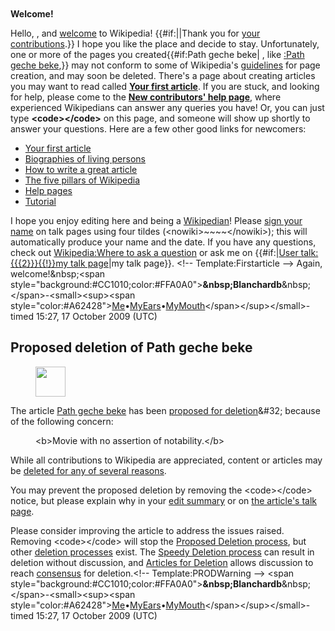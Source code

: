 <article id="24725186" title=User talk:Debayudhc>
	<talkpage id="24725186" title="User talk:Debayudhc">
'''Welcome!'''

Hello, {{BASEPAGENAME}}, and [[Wikipedia:Welcome, newcomers|welcome]] to Wikipedia! {{#if:||Thank you for [[Special:Contributions/{{PAGENAME}}|your contributions]].}} I hope you like the place and decide to stay. Unfortunately, one or more of the pages you created{{#if:Path geche beke| , like [[:Path geche beke]],}} may not conform to some of Wikipedia's [[Wikipedia:List of policies|guidelines]] for page creation, and may soon be deleted. 
{{Quote box
 | quote  = You may also wish to consider using a Wizard to help you create articles. See the [[Wikipedia:Article wizard 2.0|Article Wizard]].'''''
 | source = Thank you.
 | width  = 20%
 | align  = right
}}
There's a page about creating articles you may want to read called '''[[Wikipedia:Your first article|Your first article]]'''. If you are stuck, and looking for help, please come to the '''[[Wikipedia:New contributors' help page|New contributors' help page]]''', where experienced Wikipedians can answer any queries you have! Or, you can just type '''&lt;code&gt;{{tl|helpme}}&lt;/code&gt;''' on this page, and someone will show up shortly to answer your questions. Here are a few other good links for newcomers:
* [[Wikipedia:Your first article|Your first article]]
* [[Wikipedia:BLP|Biographies of living persons]]
* [[Wikipedia:How to write a great article|How to write a great article]]
* [[Wikipedia:Five pillars|The five pillars of Wikipedia]]
* [[Help:Contents|Help pages]]
* [[Wikipedia:Tutorial|Tutorial]]
I hope you enjoy editing here and being a [[Wikipedia:Wikipedians|Wikipedian]]! Please [[Wikipedia:Sign your posts on talk pages|sign your name]] on talk pages using four tildes (&lt;nowiki&gt;~~~~&lt;/nowiki&gt;); this will automatically produce your name and the date. If you have any questions, check out [[Wikipedia:Where to ask a question]] or ask me on {{#if:|[[User talk:{{{2}}}{{!}}my talk page]]|my talk page}}. &lt;!-- Template:Firstarticle --&gt; Again, welcome!&amp;nbsp;&lt;span style=&quot;background:#CC1010;color:#FFA0A0&quot;&gt;'''&amp;nbsp;Blanchardb'''&amp;nbsp;&lt;/span&gt;-&lt;small&gt;&lt;sup&gt;&lt;span style=&quot;color:#A62428&quot;&gt;[[User:Blanchardb|Me]]•[[User Talk:Blanchardb|MyEars]]•[[Special:Contributions/Blanchardb|MyMouth]]&lt;/span&gt;&lt;/sup&gt;&lt;/small&gt;- timed 15:27, 17 October 2009 (UTC)
==Proposed deletion of Path geche beke==
[[Image:Ambox warning yellow.svg|left|48px|]]

The article [[Path geche beke]] has been [[Wikipedia:Proposed deletion|proposed for deletion]]&amp;#32; because of the following concern:
:&lt;b&gt;Movie with no assertion of notability.&lt;/b&gt;

While all contributions to Wikipedia are appreciated, content or articles may be [[WP:DEL#REASON|deleted for any of several reasons]].

You may prevent the proposed deletion by removing the &lt;code&gt;{{tl|dated prod}}&lt;/code&gt; notice, but please explain why in your [[Help:edit summary|edit summary]] or on [[Talk:Path geche beke|the article's talk page]].

Please consider improving the article to address the issues raised.  Removing &lt;code&gt;{{tl|dated prod}}&lt;/code&gt; will stop the [[Wikipedia:Proposed deletion|Proposed Deletion process]], but other [[Wikipedia:deletion process|deletion process]]es exist.  The [[Wikipedia:Criteria for speedy deletion|Speedy Deletion process]] can result in deletion without discussion, and [[Wikipedia:Articles for deletion|Articles for Deletion]] allows discussion to reach [[Wikipedia:Consensus|consensus]] for deletion.&lt;!-- Template:PRODWarning --&gt; &lt;span style=&quot;background:#CC1010;color:#FFA0A0&quot;&gt;'''&amp;nbsp;Blanchardb'''&amp;nbsp;&lt;/span&gt;-&lt;small&gt;&lt;sup&gt;&lt;span style=&quot;color:#A62428&quot;&gt;[[User:Blanchardb|Me]]•[[User Talk:Blanchardb|MyEars]]•[[Special:Contributions/Blanchardb|MyMouth]]&lt;/span&gt;&lt;/sup&gt;&lt;/small&gt;- timed 15:27, 17 October 2009 (UTC)
	</talkpage>
</article>